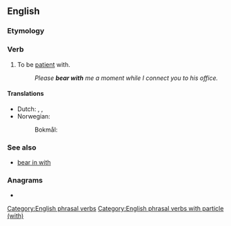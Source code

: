 ==English==

===Etymology===
{{rfe|lang=en}}

===Verb===
{{en-verb|bears with|bearing with|bore with|borne with}}

# {{lb|en|idiomatic}} To be [[patient]] with.
#: ''Please '''bear with''' me a moment while I connect you to his office.''

====Translations====
{{trans-top|be patient with}}
* Dutch: {{t|nl|[[geduld]] [[hebben]]}}, {{t+|nl|uithouden}}, {{t+|nl|verdragen}}
* Norwegian:
*: Bokmål: {{t+|nb|bære over med}}
{{trans-mid}}
{{trans-bottom}}

===See also===
* [[bear in with]]

===Anagrams===
* {{anagrams|en|a=abehirtw|withbear}}

[[Category:English phrasal verbs]]
[[Category:English phrasal verbs with particle (with)]]
